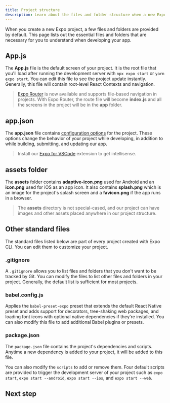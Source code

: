 ```yaml
---
title: Project structure
description: Learn about the files and folder structure when a new Expo project is created.
---
```



When you create a new Expo project, a few files and folders are provided by default. This page lists out the essential files and folders that are necessary for you to understand when developing your app.

## App.js

The **App.js** file is the default screen of your project. It is the root file that you'll load after running the development server with `npx expo start` or `yarn expo start`. You can edit this file to see the project update instantly. Generally, this file will contain root-level React Contexts and navigation.

> [Expo Router](https://expo.github.io/router/docs) is now available and supports file-based navigation in projects. With Expo Router, the route file will become **index.js** and all the screens in the project will be in the **app** folder.

## app.json

The **app.json** file contains [configuration options](/versions/latest/config/app) for the project. These options change the behavior of your project while developing, in addition to while building, submitting, and updating our app.

> Install our [Expo for VSCode](https://github.com/expo/vscode-expo) extension to get intellisense.

## assets folder

The **assets** folder contains **adaptive-icon.png** used for Android and an **icon.png** used for iOS as an app icon. It also contains **splash.png** which is an image for the project's splash screen and a **favicon.png** if the app runs in a browser.

> The **assets** directory is not special-cased, and our project can have images and other assets placed anywhere in our project structure.

## Other standard files

The standard files listed below are part of every project created with Expo CLI. You can edit them to customize your project.

### .gitignore

A `.gitignore` allows you to list files and folders that you don't want to be tracked by Git. You can modify the files to list other files and folders in your project. Generally, the default list is sufficient for most projects.

### babel.config.js

Applies the `babel-preset-expo` preset that extends the default React Native preset and adds support for decorators, tree-shaking web packages, and loading font icons with optional native dependencies if they're installed. You can also modify this file to add additional Babel plugins or presets.

### package.json

The `package.json` file contains the project's dependencies and scripts. Anytime a new dependency is added to your project, it will be added to this file.

You can also modify the `scripts` to add or remove them. Four default scripts are provided to trigger the development server of your project such as `expo start`, `expo start --android`, `expo start --ios`, and `expo start --web`.

## Next step

<BoxLink
  title="Splash screen"
  description="Splash screen is the first screen that users see when they open your app. Learn how to customize it."
  href="/home/develop/user-interface/splash-screen"
/>
